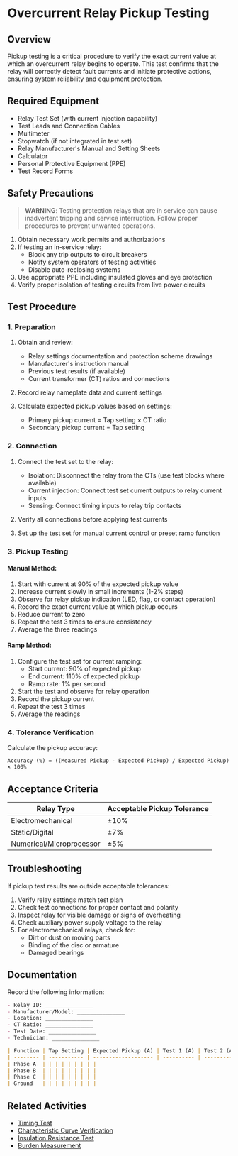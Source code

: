 # Overcurrent Relay Pickup Testing

## Overview

Pickup testing is a critical procedure to verify the exact current value at which an overcurrent relay begins to operate. This test confirms that the relay will correctly detect fault currents and initiate protective actions, ensuring system reliability and equipment protection.

## Required Equipment

- Relay Test Set (with current injection capability)
- Test Leads and Connection Cables
- Multimeter
- Stopwatch (if not integrated in test set)
- Relay Manufacturer's Manual and Setting Sheets
- Calculator
- Personal Protective Equipment (PPE)
- Test Record Forms

## Safety Precautions

> **WARNING**: Testing protection relays that are in service can cause inadvertent tripping and service interruption. Follow proper procedures to prevent unwanted operations.

1. Obtain necessary work permits and authorizations
2. If testing an in-service relay:
   - Block any trip outputs to circuit breakers
   - Notify system operators of testing activities
   - Disable auto-reclosing systems
3. Use appropriate PPE including insulated gloves and eye protection
4. Verify proper isolation of testing circuits from live power circuits

## Test Procedure

### 1. Preparation

1. Obtain and review:
   - Relay settings documentation and protection scheme drawings
   - Manufacturer's instruction manual
   - Previous test results (if available)
   - Current transformer (CT) ratios and connections

2. Record relay nameplate data and current settings
3. Calculate expected pickup values based on settings:
   - Primary pickup current = Tap setting × CT ratio
   - Secondary pickup current = Tap setting

### 2. Connection

1. Connect the test set to the relay:
   - Isolation: Disconnect the relay from the CTs (use test blocks where available)
   - Current injection: Connect test set current outputs to relay current inputs
   - Sensing: Connect timing inputs to relay trip contacts

2. Verify all connections before applying test currents
3. Set up the test set for manual current control or preset ramp function

### 3. Pickup Testing

#### Manual Method:
1. Start with current at 90% of the expected pickup value
2. Increase current slowly in small increments (1-2% steps)
3. Observe for relay pickup indication (LED, flag, or contact operation)
4. Record the exact current value at which pickup occurs
5. Reduce current to zero
6. Repeat the test 3 times to ensure consistency
7. Average the three readings

#### Ramp Method:
1. Configure the test set for current ramping:
   - Start current: 90% of expected pickup
   - End current: 110% of expected pickup
   - Ramp rate: 1% per second
2. Start the test and observe for relay operation
3. Record the pickup current
4. Repeat the test 3 times
5. Average the readings

### 4. Tolerance Verification

Calculate the pickup accuracy:
```
Accuracy (%) = ((Measured Pickup - Expected Pickup) / Expected Pickup) × 100%
```

## Acceptance Criteria

| Relay Type | Acceptable Pickup Tolerance |
| ---------- | --------------------------- |
| Electromechanical | ±10% |
| Static/Digital | ±7% |
| Numerical/Microprocessor | ±5% |

## Troubleshooting

If pickup test results are outside acceptable tolerances:

1. Verify relay settings match test plan
2. Check test connections for proper contact and polarity
3. Inspect relay for visible damage or signs of overheating
4. Check auxiliary power supply voltage to the relay
5. For electromechanical relays, check for:
   - Dirt or dust on moving parts
   - Binding of the disc or armature
   - Damaged bearings

## Documentation

Record the following information:

```markdown
- Relay ID: _______________
- Manufacturer/Model: _______________
- Location: _______________
- CT Ratio: _______________
- Test Date: _______________
- Technician: _______________

| Function | Tap Setting | Expected Pickup (A) | Test 1 (A) | Test 2 (A) | Test 3 (A) | Average (A) | Deviation (%) | Pass/Fail |
| -------- | ----------- | ------------------- | ---------- | ---------- | ---------- | ----------- | ------------- | --------- |
| Phase A  | | | | | | | | |
| Phase B  | | | | | | | | |
| Phase C  | | | | | | | | |
| Ground   | | | | | | | | |
```

## Related Activities

- [Timing Test](/docs/relay/overcurrent/timing)
- [Characteristic Curve Verification](/docs/relay/overcurrent/char-curve)
- [Insulation Resistance Test](/docs/relay/overcurrent/ins-resist)
- [Burden Measurement](/docs/relay/overcurrent/burden)
